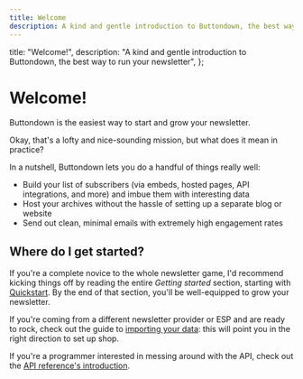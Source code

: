 ```yaml
---
title: Welcome
description: A kind and gentle introduction to Buttondown, the best way to run your newsletter.
---
```



  title: "Welcome!",
  description:
    "A kind and gentle introduction to Buttondown, the best way to run your newsletter",
};

# Welcome!

Buttondown is the easiest way to start and grow your newsletter.

Okay, that's a lofty and nice-sounding mission, but what does it mean in practice?

In a nutshell, Buttondown lets you do a handful of things really well:

- Build your list of subscribers (via embeds, hosted pages, API integrations, and more) and imbue them with interesting data
- Host your archives without the hassle of setting up a separate blog or website
- Send out clean, minimal emails with extremely high engagement rates

## Where do I get started?

If you're a complete novice to the whole newsletter game, I'd recommend kicking things off by reading the entire _Getting started_ section,
starting with [Quickstart](/getting-started/quickstart). By the end of that section, you'll be well-equipped to
grow your newsletter.

If you're coming from a different newsletter provider or ESP and are ready to rock, check out the guide to [importing your data](/getting-started/importing-your-data):
this will point you in the right direction to set up shop.

If you're a programmer interested in messing around with the API, check out the [API reference's introduction](/api-reference/introduction).
